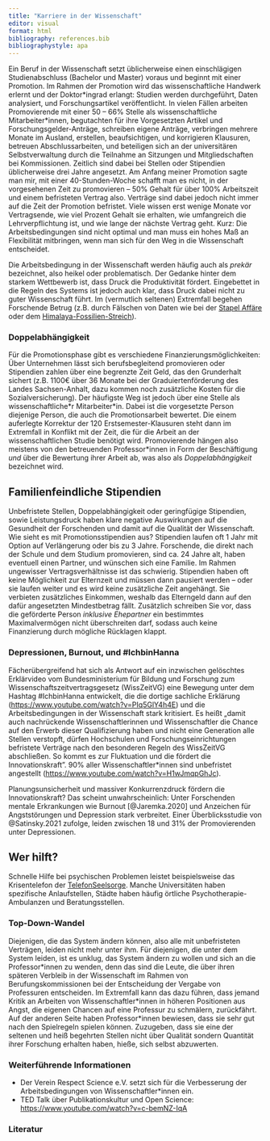 ```yaml
---
title: "Karriere in der Wissenschaft"
editor: visual
format: html
bibliography: references.bib
bibliographystyle: apa
---
```


Ein Beruf in der Wissenschaft setzt üblicherweise einen einschlägigen Studienabschluss (Bachelor und Master) voraus und beginnt mit einer Promotion. Im Rahmen der Promotion wird das wissenschaftliche Handwerk erlernt und der Doktor\*ingrad erlangt: Studien werden durchgeführt, Daten analysiert, und Forschungsartikel veröffentlicht. In vielen Fällen arbeiten Promovierende mit einer 50 -- 66% Stelle als wissenschaftliche Mitarbeiter\*innen, begutachten für ihre Vorgesetzten Artikel und Forschungsgelder-Anträge, schreiben eigene Anträge, verbringen mehrere Monate im Ausland, erstellen, beaufsichtigen, und korrigieren Klausuren, betreuen Abschlussarbeiten, und beteiligen sich an der universitären Selbstverwaltung durch die Teilnahme an Sitzungen und Mitgliedschaften bei Kommissionen. Zeitlich sind dabei bei Stellen oder Stipendien üblicherweise drei Jahre angesetzt. Am Anfang meiner Promotion sagte man mir, mit einer 40-Stunden-Woche schafft man es nicht, in der vorgesehenen Zeit zu promovieren -- 50% Gehalt für über 100% Arbeitszeit und einem befristeten Vertrag also. Verträge sind dabei jedoch nicht immer auf die Zeit der Promotion befristet. Viele wissen erst wenige Monate vor Vertragsende, wie viel Prozent Gehalt sie erhalten, wie umfangreich die Lehrverpflichtung ist, und wie lange der nächste Vertrag geht. Kurz: Die Arbeitsbedingungen sind nicht optimal und man muss ein hohes Maß an Flexibilität mitbringen, wenn man sich für den Weg in die Wissenschaft entscheidet.

Die Arbeitsbedingung in der Wissenschaft werden häufig auch als *prekär* bezeichnet, also heikel oder problematisch. Der Gedanke hinter dem starkem Wettbewerb ist, dass Druck die Produktivität fördert. Eingebettet in die Regeln des Systems ist jedoch auch klar, dass Druck dabei nicht zu guter Wissenschaft führt. Im (vermutlich seltenen) Extremfall begehen Forschende Betrug (z.B. durch Fälschen von Daten wie bei der [Stapel Affäre](https://de.wikipedia.org/wiki/Diederik_Stapel#Wissenschaftliches_Fehlverhalten) oder dem [Himalaya-Fossilien-Streich](https://en.wikipedia.org/wiki/Himalayan_fossil_hoax)).

### Doppelabhängigkeit

Für die Promotionsphase gibt es verschiedene Finanzierungsmöglichkeiten: Über Unternehmen lässt sich berufsbegleitend promovieren oder Stipendien zahlen über eine begrenzte Zeit Geld, das den Grunderhalt sichert (z.B. 1100€ über 36 Monate bei der Graduiertenförderung des Landes Sachsen-Anhalt, dazu kommen noch zusätzliche Kosten für die Sozialversicherung). Der häufigste Weg ist jedoch über eine Stelle als wissenschaftliche\*r Mitarbeiter\*in. Dabei ist die vorgesetzte Person diejenige Person, die auch die Promotionsarbeit bewertet. Die einem auferlegte Korrektur der 120 Erstsemester-Klausuren steht dann im Extremfall in Konflikt mit der Zeit, die für die Arbeit an der wissenschaftlichen Studie benötigt wird. Promovierende hängen also meistens von den betreuenden Professor\*innen in Form der Beschäftigung *und* über die Bewertung ihrer Arbeit ab, was also als *Doppelabhängigkeit* bezeichnet wird.

::: callout-tip
## Familienfeindliche Stipendien

Unbefristete Stellen, Doppelabhängigkeit oder geringfügige Stipendien, sowie Leistungsdruck haben klare negative Auswirkungen auf die Gesundheit der Forschenden und damit auf die Qualität der Wissenschaft. Wie sieht es mit Promotionsstipendien aus? Stipendien laufen oft 1 Jahr mit Option auf Verlängerung oder bis zu 3 Jahre. Forschende, die direkt nach der Schule und dem Studium promovieren, sind ca. 24 Jahre alt, haben eventuell einen Partner, und wünschen sich eine Familie. Im Rahmen ungewisser Vertragsverhältnisse ist das schwierig. Stipendien haben oft keine Möglichkeit zur Elternzeit und müssen dann pausiert werden -- oder sie laufen weiter und es wird keine zusätzliche Zeit angehängt. Sie verbieten zusätzliches Einkommen, weshalb das Elterngeld dann auf den dafür angesetzten Mindestbetrag fällt. Zusätzlich schreiben Sie vor, dass die geförderte Person *inklusive Ehepartner* ein bestimmtes Maximalvermögen nicht überschreiten darf, sodass auch keine Finanzierung durch mögliche Rücklagen klappt.
:::

### Depressionen, Burnout, und #IchbinHanna

Fächerübergreifend hat sich als Antwort auf ein inzwischen gelöschtes Erklärvideo vom Bundesministerium für Bildung und Forschung zum Wissenschaftszeitvertragsgesetz (WissZeitVG) eine Bewegung unter dem Hashtag #IchbinHanna entwickelt, die die dortige sachliche Erklärung (<https://www.youtube.com/watch?v=PIq5GlY4h4E>) und die Arbeitsbedingungen in der Wissenschaft stark kritisiert. Es heißt „damit auch nachrückende Wissenschaftlerinnen und Wissenschaftler die Chance auf den Erwerb dieser Qualifizierung haben und nicht eine Generation alle Stellen verstopft, dürfen Hochschulen und Forschungseinrichtungen befristete Verträge nach den besonderen Regeln des WissZeitVG abschließen. So kommt es zur Fluktuation und die fördert die Innovationskraft". 90% aller Wissenschaftler\*innen sind unbefristet angestellt (<https://www.youtube.com/watch?v=H1wJmqpGhJc>).

Planungsunsicherheit und massiver Konkurrenzdruck fördern die Innovationskraft? Das scheint unwahrscheinlich: Unter Forschenden mentale Erkrankungen wie Burnout [@Jaremka.2020] und Anzeichen für Angststörungen und Depression stark verbreitet. Einer Überblicksstudie von @Satinsky.2021 zufolge, leiden zwischen 18 und 31% der Promovierenden unter Depressionen.

::: callout-caution
## Wer hilft?

Schnelle Hilfe bei psychischen Problemen leistet beispielsweise das Krisentelefon der [TelefonSeelsorge](https://www.telefonseelsorge.de). Manche Universitäten haben spezifische Anlaufstellen, Städte haben häufig örtliche Psychotherapie-Ambulanzen und Beratungsstellen.
:::

### Top-Down-Wandel

Diejenigen, die das System ändern können, also alle mit unbefristeten Verträgen, leiden nicht mehr unter ihm. Für diejenigen, die unter dem System leiden, ist es unklug, das System ändern zu wollen und sich an die Professor\*innen zu wenden, denn das sind die Leute, die über ihren späteren Verbleib in der Wissenschaft im Rahmen von Berufungskommissionen bei der Entscheidung der Vergabe von Professuren entscheiden. Im Extremfall kann das dazu führen, dass jemand Kritik an Arbeiten von Wissenschaftler\*innen in höheren Positionen aus Angst, die eigenen Chancen auf eine Professur zu schmälern, zurückfährt. Auf der anderen Seite haben Professor\*innen bewiesen, dass sie sehr gut nach den Spielregeln spielen können. Zuzugeben, dass sie eine der seltenen und heiß begehrten Stellen nicht über Qualität sondern Quantität ihrer Forschung erhalten haben, hieße, sich selbst abzuwerten.

### Weiterführende Informationen

-   Der Verein Respect Science e.V. setzt sich für die Verbesserung der Arbeitsbedingungen von Wissenschaftler\*innen ein.
-   TED Talk über Publikationskultur und Open Science: <https://www.youtube.com/watch?v=c-bemNZ-IqA>

### Literatur
